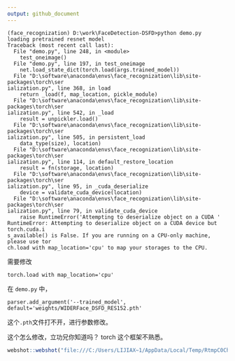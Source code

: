 ```yaml
---
output: github_document
---
```


```
(face_recognization) D:\work\FaceDetection-DSFD>python demo.py
loading pretrained resnet model
Traceback (most recent call last):
  File "demo.py", line 248, in <module>
    test_oneimage()
  File "demo.py", line 197, in test_oneimage
    net.load_state_dict(torch.load(args.trained_model))
  File "D:\software\anaconda\envs\face_recognization\lib\site-packages\torch\ser
ialization.py", line 368, in load
    return _load(f, map_location, pickle_module)
  File "D:\software\anaconda\envs\face_recognization\lib\site-packages\torch\ser
ialization.py", line 542, in _load
    result = unpickler.load()
  File "D:\software\anaconda\envs\face_recognization\lib\site-packages\torch\ser
ialization.py", line 505, in persistent_load
    data_type(size), location)
  File "D:\software\anaconda\envs\face_recognization\lib\site-packages\torch\ser
ialization.py", line 114, in default_restore_location
    result = fn(storage, location)
  File "D:\software\anaconda\envs\face_recognization\lib\site-packages\torch\ser
ialization.py", line 95, in _cuda_deserialize
    device = validate_cuda_device(location)
  File "D:\software\anaconda\envs\face_recognization\lib\site-packages\torch\ser
ialization.py", line 79, in validate_cuda_device
    raise RuntimeError('Attempting to deserialize object on a CUDA '
RuntimeError: Attempting to deserialize object on a CUDA device but torch.cuda.i
s_available() is False. If you are running on a CPU-only machine, please use tor
ch.load with map_location='cpu' to map your storages to the CPU.
```

需要修改

```
torch.load with map_location='cpu'
```

在 `demo.py` 中，

```
parser.add_argument('--trained_model', default='weights/WIDERFace_DSFD_RES152.pth'
```

这个`.pth`文件打不开，进行参数修改。

这个怎么修改，立功兄你知道吗？ torch 这个框架不熟悉。

```r
webshot::webshot("file:///C:/Users/LIJIAX~1/AppData/Local/Temp/RtmpC0Ch5P/preview-13e446beb263.html")
```

